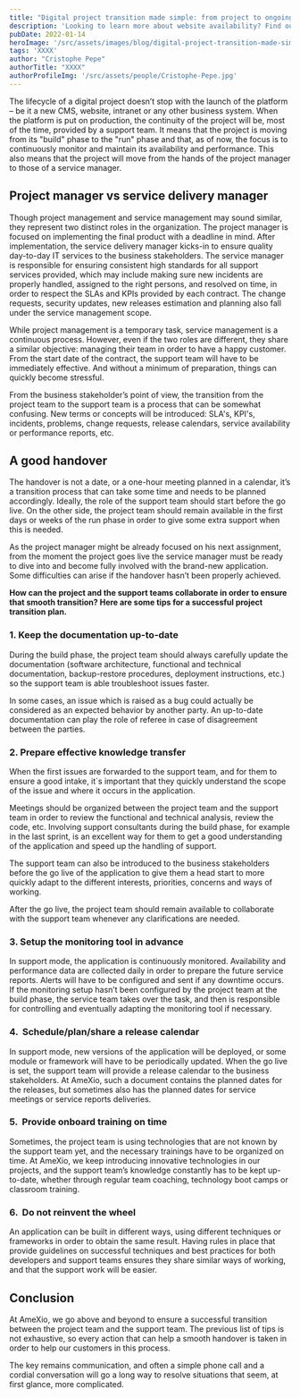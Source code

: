 ```yaml
---
title: "Digital project transition made simple: from project to ongoing support"
description: 'Looking to learn more about website availability? Find out what it is, how to estimate your site’s uptime and what factors can put you in downtime.'
pubDate: 2022-01-14
heroImage: '/src/assets/images/blog/digital-project-transition-made-simple-from-project-ongoing-support.jpg'
tags: 'XXXX'
author: "Cristophe Pepe"
authorTitle: "XXXX"
authorProfileImg: '/src/assets/people/Cristophe-Pepe.jpg'
---
```


<LayoutSection backgroundColor="dark">
    <p>
        The lifecycle of a digital project doesn’t stop with the launch of the platform – be it a new CMS, website, intranet or any other business system. When the platform is put on production, the continuity of the project will be, most of the time, provided by a support team. It means that the project is moving from its "build" phase to the "run" phase and that, as of now, the focus is to continuously monitor and maintain its availability and performance. This also means that the project will move from the hands of the project manager to those of a service manager.
    </p>
</LayoutSection>

<LayoutSection>
<h2>
			Project manager vs service delivery manager
		</h2>
		<p>
			Though project management and service management may sound similar, they represent two distinct roles in the organization. The project manager is focused on implementing the final product with a deadline in mind. After implementation, the service delivery manager kicks-in to ensure quality day-to-day IT services to the business stakeholders. The service manager is responsible for ensuring consistent high standards for all support services provided, which may include making sure new incidents are properly handled, assigned to the right persons, and resolved on time, in order to respect the SLAs and KPIs provided by each contract. The change requests, security updates, new releases estimation and planning also fall under the service management scope.
		</p>
		<p>
			While project management is a temporary task, service management is a continuous process. However, even if the two roles are different, they share a similar objective: managing their team in order to have a happy customer. From the start date of the contract, the support team will have to be immediately effective. And without a minimum of preparation, things can quickly become stressful.
		</p>
		<p>
			From the business stakeholder’s point of view, the transition from the project team to the support team is a process that can be somewhat confusing. New terms or concepts will be introduced: SLA's, KPI's, incidents, problems, change requests, release calendars, service availability or performance reports, etc.
		</p>
		<h2>
			A good handover
		</h2>
		<p>
			The handover is not a date, or a one-hour meeting planned in a calendar, it’s a transition process that can take some time and needs to be planned accordingly. Ideally, the role of the support team should start before the go live. On the other side, the project team should remain available in the first days or weeks of the run phase in order to give some extra support when this is needed.
		</p>
		<p>
			As the project manager might be already focused on his next assignment, from the moment the project goes live the service manager must be ready to dive into and become fully involved with the brand-new application. Some difficulties can arise if the handover hasn’t been properly achieved.
		</p>
		<p>
			<strong>How can the project and the support teams collaborate in order to ensure that smooth transition? Here are some tips for a successful project transition plan.</strong>
		</p>
		<h3>
			1. Keep the documentation up-to-date
		</h3>
		<p>
			During the build phase, the project team should always carefully update the documentation (software architecture, functional and technical documentation, backup-restore procedures, deployment instructions, etc.) so the support team is able troubleshoot issues faster.
		</p>
		<p>
			In some cases, an issue which is raised as a bug could actually be considered as an expected behavior by another party. An up-to-date documentation can play the role of referee in case of disagreement between the parties.
		</p>
		<h3>
			2. Prepare effective knowledge transfer
		</h3>
		<p>
			When the first issues are forwarded to the support team, and for them to ensure a good intake, it´s important that they quickly understand the scope of the issue and where it occurs in the application.
		</p>
		<p>
			Meetings should be organized between the project team and the support team in order to review the functional and technical analysis, review the code, etc. Involving support consultants during the build phase, for example in the last sprint, is an excellent way for them to get a good understanding of the application and speed up the handling of support.
		</p>
		<p>
			The support team can also be introduced to the business stakeholders before the go live of the application to give them a head start to more quickly adapt to the different interests, priorities, concerns and ways of working.
		</p>
		<p>
			After the go live, the project team should remain available to collaborate with the support team whenever any clarifications are needed.
		</p>
		<h3>
			3. Setup the monitoring tool in advance
		</h3>
		<p>
			In support mode, the application is continuously monitored. Availability and performance data are collected daily in order to prepare the future service reports. Alerts will have to be configured and sent if any downtime occurs. If the monitoring setup hasn’t been configured by the project team at the build phase, the service team takes over the task, and then is responsible for controlling and eventually adapting the monitoring tool if necessary.
		</p>
		<h3>
			4. &nbsp;Schedule/plan/share a release calendar
		</h3>
		<p>
			In support mode, new versions of the application will be deployed, or some module or framework will have to be periodically updated. When the go live is set, the support team will provide a release calendar to the business stakeholders. At AmeXio, such a document contains the planned dates for the releases, but sometimes also has the planned dates for service meetings or service reports deliveries.
		</p>
		<h3>
			5. &nbsp;Provide onboard training on time
		</h3>
		<p>
			Sometimes, the project team is using technologies that are not known by the support team yet, and the necessary trainings have to be organized on time. At AmeXio, we keep introducing innovative technologies in our projects, and the support team’s knowledge constantly has to be kept up-to-date, whether through regular team coaching, technology boot camps or classroom training.
		</p>
		<h3>
			6. &nbsp;Do not reinvent the wheel
		</h3>
		<p>
			An application can be built in different ways, using different techniques or frameworks in order to obtain the same result. Having rules in place that provide guidelines on successful techniques and best practices for both developers and support teams ensures they share similar ways of working, and that the support work will be easier.
		</p>
</LayoutSection>

<LayoutSection backgroundColor="dark">
    <h2>
        Conclusion
    </h2>
    <p>
        At AmeXio, we go above and beyond to ensure a successful transition between the project team and the support team. The previous list of tips is not exhaustive, so every action that can help a smooth handover is taken in order to help our customers in this process.
    </p>
    <p>
        The key remains communication, and often a simple phone call and a cordial conversation will go a long way to resolve situations that seem, at first glance, more complicated.
    </p>
</LayoutSection>